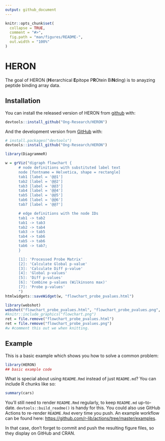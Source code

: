 ```yaml
---
output: github_document
---
```


<!-- README.md is generated from README.Rmd. Please edit that file -->

```r
knitr::opts_chunk$set(
  collapse = TRUE,
  comment = "#>",
  fig.path = "man/figures/README-",
  out.width = "100%"
)
```

# HERON

<!-- badges: start -->
<!-- badges: end -->

The goal of HERON (**H**ierarchical **E**pitope P**R**Otein Bi**N**ding) is to
anayzing peptide binding array data.

## Installation

You can install the released version of HERON from [github](https://github.com/Ong-Research/HERON) with:

``` r
devtools::install_github("Ong-Research/HERON")
```

And the development version from [GitHub](https://github.com/Ong-Research/HERON) with:

``` r
# install.packages("devtools")
devtools::install_github("Ong-Research/HERON")
```

```r
library(DiagrammeR)

w = grViz("digraph flowchart {
      # node definitions with substituted label text
      node [fontname = Helvetica, shape = rectangle]        
      tab1 [label = '@@1']
      tab2 [label = '@@2']
      tab3 [label = '@@3']
      tab4 [label = '@@4']
      tab5 [label = '@@5']
      tab6 [label = '@@6']
      tab7 [label = '@@7']

      # edge definitions with the node IDs
      tab1 -> tab2
      tab1 -> tab3
      tab2 -> tab4
      tab3 -> tab5
      tab4 -> tab6
      tab5 -> tab6
      tab6 -> tab7;
      }

      [1]: 'Processed Probe Matrix'
      [2]: 'Calculate Global p-value'
      [3]: 'Calculate Diff p-value'
      [4]: 'Global p-values'
      [5]: 'Diff p-values'
      [6]: 'Combine p-values (Wilkinsons max)'
      [7]: 'Probe p-values'
      ")
htmlwidgets::saveWidget(w, "flowchart_probe_pvalues.html")

library(webshot)
webshot("flowchart_probe_pvalues.html", "flowchart_probe_pvalues.png", zoom=4)
#knitr::include_graphics("flowchart.png")
ret = file.remove("flowchart_probe_pvalues.html")
ret = file.remove("flowchart_probe_pvalues.png")
#w #comment this out we when knitting.
```



## Example

This is a basic example which shows you how to solve a common problem:

```r
library(HERON)
## basic example code
```

What is special about using `README.Rmd` instead of just `README.md`? You can include R chunks like so:

```r
summary(cars)
```

You'll still need to render `README.Rmd` regularly, to keep `README.md` up-to-date. `devtools::build_readme()` is handy for this. You could also use GitHub Actions to re-render `README.Rmd` every time you push. An example workflow can be found here: <https://github.com/r-lib/actions/tree/master/examples>.


In that case, don't forget to commit and push the resulting figure files, so they display on GitHub and CRAN.

